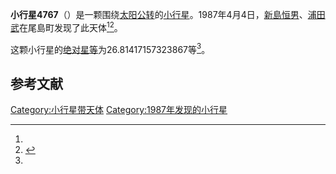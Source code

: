 {{Infobox planet
| bgcolour = #FFFFC0
| name = 4767 Sutoku
| symbol = 
| image = 
| caption = 
| discovery = yes
| discovery_ref = 
| discoverer = [[新島恒男|新島恒男]]、[[浦田武|浦田武]]
| discovery_site = [[尾島町|尾島町]] 
| discovered = 1987年4月4日
| designations = yes
| mp_name = 
| named_after = 
| alt_names = 1987 GC/ 1983 LH
| mp_category = [[主带小行星|主带小行星]]
| orbit_ref = <ref name="a">[http://ssd.jpl.nasa.gov/sbdb.cgi?sstr=4767 4767 Sutoku] {{Wayback|url=http://ssd.jpl.nasa.gov/sbdb.cgi?sstr=4767 |date=20210717115504 }}，小行星數據庫瀏覽器（JPL Small-Body Database Browser）－[[美国国家航空航天局|美国国家航空航天局]]喷气推进实验室</ref>
| epoch = 2456400.5 (2013年4月18日更新)
| aphelion = {{convert|2.98257963236418|AU|km|3|abbr=on|lk=out}}
| perihelion = {{convert|2.39842292621776|AU|km|3|abbr=on}}
| semimajor = {{convert|2.69050127929097|AU|km|3|abbr=on}}
| eccentricity = 0.108559084
| period = 1611.93762 [[日|日]]<br />4.41[[儒略年|儒略年]]
| avg_speed = 
| inclination = 13.3163785262286
| asc_node = 193.9641775312632
| mean_anomaly = 
| arg_peri = 26.81417157323867
| satellites = 
| physical_characteristics = yes
| dimensions = 
| mass = 
| density = 
| surface_grav = 
| escape_velocity = 
| sidereal_day = 
| axial_tilt = 
| pole_ecliptic_lat = 
| pole_ecliptic_lon = 
| albedo = 
| temperatures= 
| temp_name1 = 
| mean_temp_1 = 
| max_temp_1 = 
| temp_name2 = 
| max_temp_2 = 
| spectral_type = 
| abs_magnitude = 26.81417157323867
}}

'''小行星4767'''（{{lang-en|4767 Sutoku}}）是一颗围绕[[太阳|太阳]][[公转|公转]]的[[小行星|小行星]]。1987年4月4日，[[新島恒男|新島恒男]]、[[浦田武|浦田武]]在尾島町发现了此天体<ref name="a" /><ref>{{cite news|title=小行星列表|url=http://cfa-www.harvard.edu/iau/lists/NumberedMPs.txt|accessdate=2013-07-08|newspaper=哈佛大学|archive-date=2008-05-17|archive-url=https://web.archive.org/web/20080517010638/http://cfa-www.harvard.edu/iau/lists/NumberedMPs.txt|dead-url=no}}</ref>。

这颗小行星的[[绝对星等|绝对星等]]为26.81417157323867等<ref name="a" />。

==参考文献==
{{reflist}}
{{Minor Planet Number|[[小行星4766|小行星4766]]|[[小行星4768|小行星4768]]}}

{{小天体}}

[[Category:小行星带天体|Category:小行星带天体]]
[[Category:1987年发现的小行星|Category:1987年发现的小行星]]

{{asteroid-stub}}